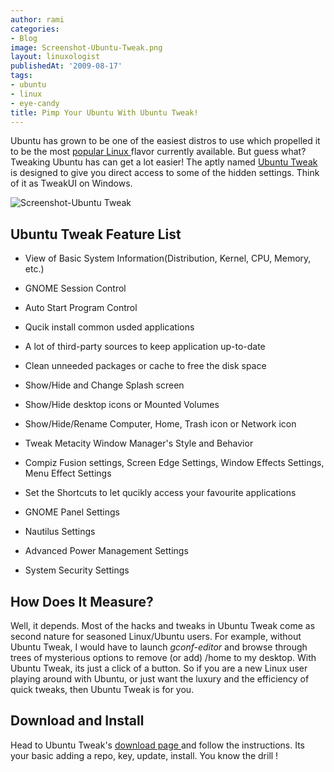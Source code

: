 ```yaml
---
author: rami
categories:
- Blog
image: Screenshot-Ubuntu-Tweak.png
layout: linuxologist
publishedAt: '2009-08-17'
tags:
- ubuntu
- linux
- eye-candy
title: Pimp Your Ubuntu With Ubuntu Tweak!
---
```


Ubuntu has grown to be one of the easiest distros to use which propelled it to be the most [popular Linux ](http://distrowatch.com/)flavor currently available. But guess what? Tweaking Ubuntu has can get a lot easier! The aptly named [Ubuntu Tweak ](http://ubuntu-tweak.com/) is designed to give you direct access to some of the hidden settings. Think of it as TweakUI on Windows.

![Screenshot-Ubuntu Tweak](/assets/images/content/blog/Screenshot-Ubuntu-Tweak.png)

## Ubuntu Tweak Feature List

* View of Basic System Information(Distribution, Kernel, CPU, Memory, etc.)

* GNOME Session Control

*  Auto Start Program Control

* Qucik install common usded applications

* A lot of third-party sources to keep application up-to-date

* Clean unneeded packages or cache to free the disk space

* Show/Hide and Change Splash screen

* Show/Hide desktop icons or Mounted Volumes

* Show/Hide/Rename Computer, Home, Trash icon or Network icon

* Tweak Metacity Window Manager's Style and Behavior

* Compiz Fusion settings, Screen Edge Settings, Window Effects Settings, Menu Effect Settings

* Set the Shortcuts to let qucikly access your favourite applications

* GNOME Panel Settings

* Nautilus Settings

* Advanced Power Management Settings

* System Security Settings

## How Does It Measure?

Well, it depends. Most of the hacks and tweaks in Ubuntu Tweak come as second nature for seasoned Linux/Ubuntu users. For example, without Ubuntu Tweak, I would have to launch *gconf-editor* and browse through trees of mysterious options to remove (or add) /home to my desktop. With Ubuntu Tweak, its just a click of a button. So if you are a new Linux user playing around with Ubuntu, or just want the luxury and the efficiency of quick tweaks, then Ubuntu Tweak is for you.

## Download and Install

Head to Ubuntu Tweak's [download page ](http://ubuntu-tweak.com/downloads) and follow the instructions. Its your basic adding a repo, key, update, install. You know the drill !
